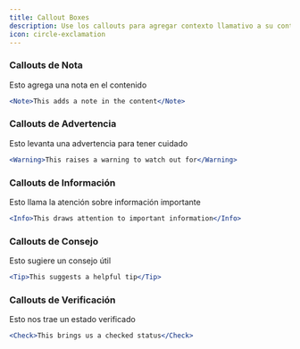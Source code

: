 ```yaml
---
title: Callout Boxes
description: Use los callouts para agregar contexto llamativo a su contenido
icon: circle-exclamation
---
```


### Callouts de Nota

<Note>Esto agrega una nota en el contenido</Note>

```jsx
<Note>This adds a note in the content</Note>
```

### Callouts de Advertencia

<Warning>Esto levanta una advertencia para tener cuidado</Warning>

```jsx
<Warning>This raises a warning to watch out for</Warning>
```

### Callouts de Información

<Info>Esto llama la atención sobre información importante</Info>

```jsx
<Info>This draws attention to important information</Info>
```

### Callouts de Consejo

<Tip>Esto sugiere un consejo útil</Tip>

```jsx
<Tip>This suggests a helpful tip</Tip>
```

### Callouts de Verificación

<Check>Esto nos trae un estado verificado</Check>

```jsx
<Check>This brings us a checked status</Check>
```
